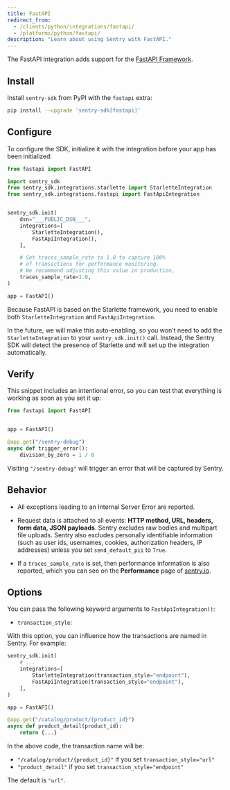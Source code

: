 ```yaml
---
title: FastAPI
redirect_from:
  - /clients/python/integrations/fastapi/
  - /platforms/python/fastapi/
description: "Learn about using Sentry with FastAPI."
---
```


The FastAPI integration adds support for the [FastAPI Framework](https://fastapi.tiangolo.com/).

## Install

Install `sentry-sdk` from PyPI with the `fastapi` extra:

```bash
pip install --upgrade 'sentry-sdk[fastapi]'
```

## Configure

To configure the SDK, initialize it with the integration before your app has been initialized:

```python
from fastapi import FastAPI

import sentry_sdk
from sentry_sdk.integrations.starlette import StarletteIntegration
from sentry_sdk.integrations.fastapi import FastApiIntegration


sentry_sdk.init(
    dsn="___PUBLIC_DSN___",
    integrations=[
        StarletteIntegration(),
        FastApiIntegration(),
    ],

    # Set traces_sample_rate to 1.0 to capture 100%
    # of transactions for performance monitoring.
    # We recommend adjusting this value in production,
    traces_sample_rate=1.0,
)

app = FastAPI()
```

Because FastAPI is based on the Starlette framework, you need to enable both `StarletteIntegration` and `FastApiIntegration`.

<Note>

In the future, we will make this auto-enabling, so you won't need to add the `StarletteIntegration` to your `sentry_sdk.init()` call. Instead, the Sentry SDK will detect the presence of Starlette and will set up the integration automatically.

</Note>

## Verify

This snippet includes an intentional error, so you can test that everything is working as soon as you set it up:

```python
from fastapi import FastAPI


app = FastAPI()

@app.get("/sentry-debug")
async def trigger_error():
    division_by_zero = 1 / 0

```

Visiting `"/sentry-debug"` will trigger an error that will be captured by Sentry.

## Behavior

- All exceptions leading to an Internal Server Error are reported.

- Request data is attached to all events: **HTTP method, URL, headers, form data, JSON payloads**. Sentry excludes raw bodies and multipart file uploads. Sentry also excludes personally identifiable information (such as user ids, usernames, cookies, authorization headers, IP addresses) unless you set `send_default_pii` to `True`.

- If a `traces_sample_rate` is set, then performance information is also reported, which you can see on the **Performance** page of [sentry.io](https://sentry.io).

## Options

You can pass the following keyword arguments to `FastApiIntegration()`:

- `transaction_style`:

With this option, you can influence how the transactions are named in Sentry. For example:

```python
sentry_sdk.init(
    # ...
    integrations=[
        StarletteIntegration(transaction_style="endpoint"),
        FastApiIntegration(transaction_style="endpoint"),
    ],
)

app = FastAPI()

@app.get("/catalog/product/{product_id}")
async def product_detail(product_id):
    return {...}
```

In the above code, the transaction name will be:

- `"/catalog/product/{product_id}"` if you set `transaction_style="url"`
- `"product_detail"` if you set `transaction_style="endpoint"`

The default is `"url"`.
